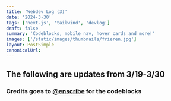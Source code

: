 ```yaml
---
title: 'Webdev Log (3)'
date: '2024-3-30'
tags: ['next-js', 'tailwind', 'devlog']
draft: false
summary: 'Codeblocks, mobile nav, hover cards and more!'
images: ['/static/images/thumbnails/frieren.jpg']
layout: PostSimple
canonicalUrl:
---
```


## The following are updates from 3/19-3/30

### Credits goes to [@enscribe](https://github.com/jktrn/enscribe.dev) for the codeblocks

<ChangeLogList text="codeblocks for formatting code" date="2024/3/30" />
<CodeBlock
  src="codeforces/D_Seraphim_the_Owl"
  language="cpp"
  scrollable
  skipLines={[[1, 40]]}
  addedLines={[[45, 47]]}
  removedLines={[[49, 51]]}
  fileName="D_Seraphim_the_Owl.cpp"
  title="Demo"
  id={26}
/>

<ChangeLogList
  text="Smooth mobile navbar with shadcn"
  date="2024/3/25"
  imgSrc="/static/images/webdev/mobilenav.png"
/>

<ChangeLogList
  text="Hover cards for project information"
  date="2024/3/24"
  imgSrc="/static/images/webdev/hovercards.png"
/>

<ChangeLogList
  text="Custom powershell using Oh My Posh"
  date="2024/3/23"
  imgSrc="/static/images/webdev/powershell.png"
/>

<ChangeLogList
  text="nvim setup using kickstart.nvim (lifesaver fr)"
  date="2024/3/23"
  imgSrc="/static/images/webdev/nvim.png"
/>
